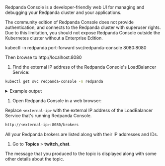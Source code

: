 Redpanda Console is a developer-friendly web UI for managing and debugging your Redpanda cluster and your applications.

The community edition of Redpanda Console does not provide authentication, and connects to the Redpanda cluster with superuser rights. Due to this limitation, you should not expose Redpanda Console outside the Kubernetes cluster without a Enterprise Edition.

kubectl -n redpanda port-forward svc/redpanda-console 8080:8080

Then browse to http://localhost:8080


1. Find the external IP address of the Redpanda Console's LoadBalancer Service:

  ```bash
  kubectl get svc redpanda-console -n redpanda
  ```

  <details>
  <summary>
  Example output
  </summary>

  Here, the external IP address is 203.0.113.3, and the port is 8080.

  ```
  NAME                TYPE           CLUSTER-IP     EXTERNAL-IP      PORT(S)          AGE
  redpanda-console    LoadBalancer   10.0.251.204   203.0.113.3      8080:30321/TCP   33m
  ```

  </details>

  
1. Open Redpanda Console in a web browser:

  Replace `<external-ip>` with the external IP address of the LoadBalancer Service that's running Redpanda Console.

  ```bash
  http://<external-ip>:8080/brokers
  ```

  All your Redpanda brokers are listed along with their IP addresses and IDs.

1. Go to **Topics** > **twitch_chat**.

  The message that you produced to the topic is displayed along with some other details about the topic.